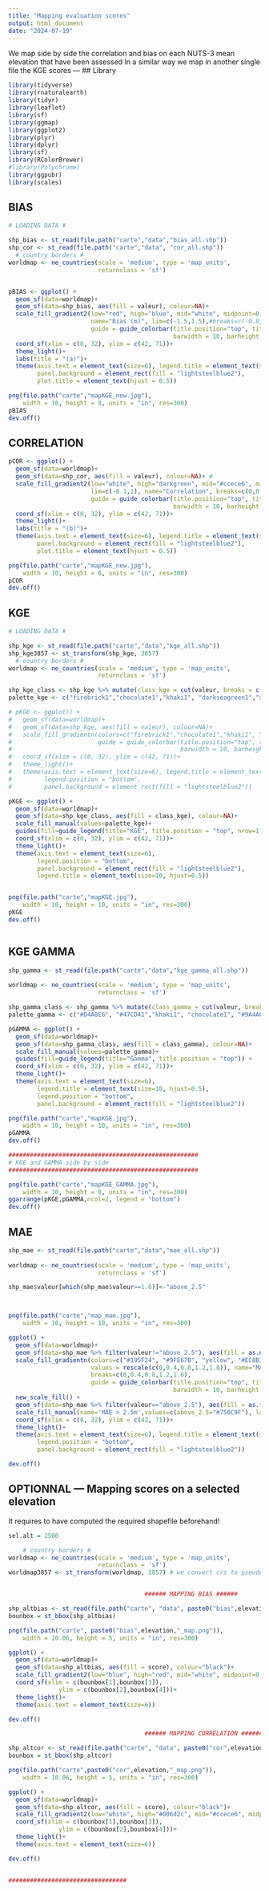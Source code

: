 ```yaml
---
title: "Mapping evaluation scores"
output: html_document
date: "2024-07-19"
---
```

We map side by side the correlation and bias on each NUTS-3 mean elevation that have been assessed
In a similar way we map in another single file the KGE scores
---
## Library

```r

library(tidyverse)
library(rnaturalearth)
library(tidyr)
library(leaflet)
library(sf)
library(ggmap)
library(ggplot2)
library(plyr)
library(dplyr)
library(sf)
library(RColorBrewer)
#library(Polychrome)
library(ggpubr)
library(scales)

```

## BIAS

```r


# LOADING DATA #

shp_bias <- st_read(file.path("carte","data","bias_all.shp")) 
shp_cor <- st_read(file.path("carte","data", "cor_all.shp")) 
  # country borders #
worldmap <- ne_countries(scale = 'medium', type = 'map_units',
                         returnclass = 'sf')


pBIAS <- ggplot() +
  geom_sf(data=worldmap)+
  geom_sf(data=shp_bias, aes(fill = valeur), colour=NA)+
  scale_fill_gradient2(low="red", high="blue", mid="white", midpoint=0, 
                       name="Bias (m)", lim=c(-1.5,1.5),#breaks=c(-0.8,-0.5,0,0.5,0.8),
                       guide = guide_colorbar(title.position="top", title.hjust=0.5, 
                                              barwidth = 10, barheight = 0.5))+
  coord_sf(xlim = c(0, 32), ylim = c(42, 71))+ 
  theme_light()+
  labs(title = "(a)")+
  theme(axis.text = element_text(size=6), legend.title = element_text(size=10), legend.position = "bottom",
        panel.background = element_rect(fill = "lightsteelblue2"),
        plot.title = element_text(hjust = 0.5))

png(file.path("carte","mapKGE_new.jpg"), 
    width = 10, height = 8, units = "in", res=300)
pBIAS
dev.off()


```

## CORRELATION

```r

pCOR <- ggplot() +
  geom_sf(data=worldmap)+
  geom_sf(data=shp_cor, aes(fill = valeur), colour=NA)+ #
  scale_fill_gradient2(low="white", high="darkgreen", mid="#ccece6", midpoint=0.5, 
                       lim=c(-0.1,1), name="Correlation", breaks=c(0,0.2,0.4,0.6,0.8,1),
                       guide = guide_colorbar(title.position="top", title.hjust=0.5, 
                                              barwidth = 10, barheight = 0.5))+ 
  coord_sf(xlim = c(0, 32), ylim = c(42, 71))+ 
  theme_light()+
  labs(title = "(b)")+
  theme(axis.text = element_text(size=6), legend.title = element_text(size=10), legend.position = "bottom",
        panel.background = element_rect(fill = "lightsteelblue2"),
        plot.title = element_text(hjust = 0.5))

png(file.path("carte","mapKGE_new.jpg"), 
    width = 10, height = 8, units = "in", res=300)
pCOR
dev.off()

```

## KGE

```r
# LOADING DATA #

shp_kge <- st_read(file.path("carte","data","kge_all.shp")) 
shp_kge3857 <- st_transform(shp_kge, 3857)
  # country borders #
worldmap <- ne_countries(scale = 'medium', type = 'map_units',
                         returnclass = 'sf')

shp_kge_class <- shp_kge %>% mutate(class_kge = cut(valeur, breaks = c(-3,-2,-1,-0.41,0,0.5,1), labels=c("-3;-2","-2;-1","-1;-0.41","-0.41;0","0;0.5","0.5,1")))
palette_kge <- c("firebrick1","chocolate1","khaki1", "darkseagreen1","steelblue1", "darkblue")

# pKGE <- ggplot() +
#   geom_sf(data=worldmap)+
#   geom_sf(data=shp_kge, aes(fill = valeur), colour=NA)+
#   scale_fill_gradientn(colors=c("firebrick1","chocolate1","khaki1", "darkseagreen1","steelblue1", "darkblue"), values = rescale(c(-3,-2,-1,-0.41,0,0.5,1)), name="KGE", limits=c(-3,1), breaks=c(-3,-1.5,-0.41,1), 
#                        guide = guide_colorbar(title.position="top", title.hjust=0.5,
#                                               barwidth = 10, barheight = 0.5))+
#   coord_sf(xlim = c(0, 32), ylim = c(42, 71))+ 
#   theme_light()+
#   theme(axis.text = element_text(size=6), legend.title = element_text(size=10), 
#         legend.position = "bottom",
#         panel.background = element_rect(fill = "lightsteelblue2"))

pKGE <- ggplot() +
  geom_sf(data=worldmap)+
  geom_sf(data=shp_kge_class, aes(fill = class_kge), colour=NA)+
  scale_fill_manual(values=palette_kge)+ 
  guides(fill=guide_legend(title="KGE", title.position = "top", nrow=1)) +
  coord_sf(xlim = c(0, 32), ylim = c(42, 71))+ 
  theme_light()+
  theme(axis.text = element_text(size=6), 
        legend.position = "bottom",
        panel.background = element_rect(fill = "lightsteelblue2"),
        legend.title = element_text(size=10, hjust=0.5))


png(file.path("carte","mapKGE.jpg"), 
    width = 10, height = 10, units = "in", res=300)
pKGE
dev.off()



```

## KGE GAMMA

```r

shp_gamma <- st_read(file.path("carte","data","kge_gamma_all.shp")) 
  
worldmap <- ne_countries(scale = 'medium', type = 'map_units',
                         returnclass = 'sf')

shp_gamma_class <- shp_gamma %>% mutate(class_gamma = cut(valeur, breaks = c(0.5,0.8,1.2,1.4,1.7,2), labels=c("0.5;0.8","0.8;1.1","1.1;1.4","1.4;1.7","1.7;2")))
palette_gamma <- c("#D4A8E6", "#47CD41","khaki1", "chocolate1", "#9A4A00")

pGAMMA <- ggplot() +
  geom_sf(data=worldmap)+
  geom_sf(data=shp_gamma_class, aes(fill = class_gamma), colour=NA)+
  scale_fill_manual(values=palette_gamma)+ 
  guides(fill=guide_legend(title="Gamma", title.position = "top")) +
  coord_sf(xlim = c(0, 32), ylim = c(42, 71))+ 
  theme_light()+
  theme(axis.text = element_text(size=6), 
        legend.title = element_text(size=10, hjust=0.5), 
        legend.position = "bottom",
        panel.background = element_rect(fill = "lightsteelblue2"))

png(file.path("carte","mapKGE.jpg"), 
    width = 10, height = 10, units = "in", res=300)
pGAMMA
dev.off()

#####################################################
# KGE and GAMMA side by side
#####################################################

png(file.path("carte","mapKGE_GAMMA.jpg"), 
    width = 10, height = 8, units = "in", res=300)
ggarrange(pKGE,pGAMMA,ncol=2, legend = "bottom")
dev.off()


```

## MAE

```r

shp_mae <- st_read(file.path("carte","data","mae_all.shp")) 
  
worldmap <- ne_countries(scale = 'medium', type = 'map_units',
                         returnclass = 'sf')

shp_mae$valeur[which(shp_mae$valeur>=1.6)]<-"above_2.5"



png(file.path("carte","map_mae.jpg"), 
    width = 10, height = 10, units = "in", res=300)

ggplot() +
  geom_sf(data=worldmap)+
  geom_sf(data=shp_mae %>% filter(valeur!="above_2.5"), aes(fill = as.numeric(valeur)), colour=NA)+
  scale_fill_gradientn(colors=c("#195F24", "#9FE67B", "yellow", "#EC8B3D"), #
                       values = rescale(c(0,0.4,0.8,1.2,1.6)), name="MAE (m)", limits=c(0,1.6), 
                       breaks=c(0,0.4,0.8,1.2,1.6), 
                       guide = guide_colorbar(title.position="top", title.hjust=0.5,
                                              barwidth = 10, barheight = 0.5))+
  new_scale_fill() +
  geom_sf(data=shp_mae %>% filter(valeur=="above_2.5"), aes(fill = as.factor(valeur)), colour=NA)+
  scale_fill_manual(name='MAE > 2.5m',values=c(above_2.5="#750C9F"), labels = NULL)+
  coord_sf(xlim = c(0, 32), ylim = c(42, 71))+ 
  theme_light()+
  theme(axis.text = element_text(size=6), legend.title = element_text(size=10), 
        legend.position = "bottom",
        panel.background = element_rect(fill = "lightsteelblue2"))

dev.off()

```

## OPTIONNAL --- Mapping scores on a selected elevation
It requires to have computed the required shapefile beforehand!

```r

sel.alt = 2500

    # country borders #
worldmap <- ne_countries(scale = 'medium', type = 'map_units',
                         returnclass = 'sf')
worldmap3857 <- st_transform(worldmap, 3857) # we convert crs to pseudo mercator


                                      ###### MAPPING BIAS ######

shp_altbias <- st_read(file.path("carte", "data", paste0("bias",elevation,".shp"))) 
bounbox = st_bbox(shp_altbias)

png(file.path("carte", paste0("bias",elevation,"_map.png")), 
    width = 10.06, height = 5, units = "in", res=300)

ggplot() +
  geom_sf(data=worldmap)+
  geom_sf(data=shp_altbias, aes(fill = score), colour="black")+
  scale_fill_gradient2(low="blue", high="red", mid="white", midpoint=0, n.breaks=8, name="Bias")+
  coord_sf(xlim = c(bounbox[1],bounbox[3]), 
              ylim = c(bounbox[2],bounbox[4]))+ 
  theme_light()+
  theme(axis.text = element_text(size=6))

dev.off()

                                      ###### MAPPING CORRELATION ######

shp_altcor <- st_read(file.path("carte", "data", paste0("cor",elevation,".shp"))) 
bounbox = st_bbox(shp_altcor)

png(file.path("carte",paste0("cor",elevation,"_map.png")), 
    width = 10.06, height = 5, units = "in", res=300)

ggplot() +
  geom_sf(data=worldmap)+
  geom_sf(data=shp_altcor, aes(fill = score), colour="black")+
  scale_fill_gradient2(low="white", high="#006d2c", mid="#ccece6", midpoint=0.5, n.breaks=8, name="Correlation")+
  coord_sf(xlim = c(bounbox[1],bounbox[3]), 
              ylim = c(bounbox[2],bounbox[4]))+ 
  theme_light()+
  theme(axis.text = element_text(size=6))

dev.off()


#################################



```

